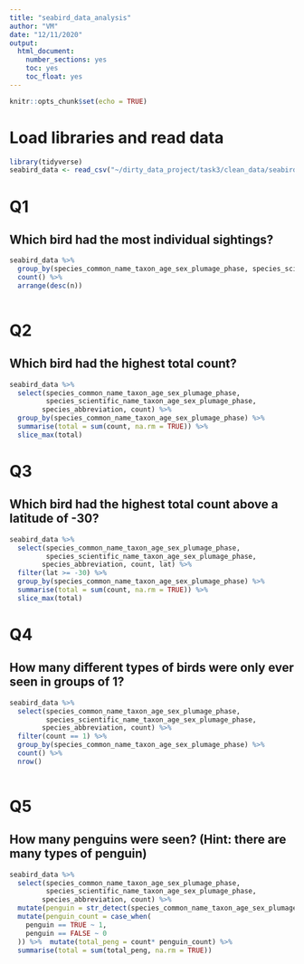 ```yaml
---
title: "seabird_data_analysis"
author: "VM"
date: "12/11/2020"
output: 
  html_document:
    number_sections: yes
    toc: yes
    toc_float: yes
---
```


```r
knitr::opts_chunk$set(echo = TRUE)
```

# Load libraries and read data
```r
library(tidyverse)
seabird_data <- read_csv("~/dirty_data_project/task3/clean_data/seabird_clean_data.csv")
```

# Q1
## Which bird had the most individual sightings?
```r
seabird_data %>% 
  group_by(species_common_name_taxon_age_sex_plumage_phase, species_scientific_name_taxon_age_sex_plumage_phase, species_abbreviation) %>% 
  count() %>% 
  arrange(desc(n)) 
  
```
# Q2
## Which bird had the highest total count?
```r
seabird_data %>% 
  select(species_common_name_taxon_age_sex_plumage_phase,
         species_scientific_name_taxon_age_sex_plumage_phase,
        species_abbreviation, count) %>% 
  group_by(species_common_name_taxon_age_sex_plumage_phase) %>% 
  summarise(total = sum(count, na.rm = TRUE)) %>% 
  slice_max(total)
```
# Q3
## Which bird had the highest total count above a latitude of -30?
```r
seabird_data %>% 
  select(species_common_name_taxon_age_sex_plumage_phase,
         species_scientific_name_taxon_age_sex_plumage_phase,
        species_abbreviation, count, lat) %>% 
  filter(lat >= -30) %>% 
  group_by(species_common_name_taxon_age_sex_plumage_phase) %>% 
  summarise(total = sum(count, na.rm = TRUE)) %>% 
  slice_max(total)
```
# Q4
## How many different types of birds were only ever seen in groups of 1?
```r
seabird_data %>% 
  select(species_common_name_taxon_age_sex_plumage_phase,
         species_scientific_name_taxon_age_sex_plumage_phase,
        species_abbreviation, count) %>% 
  filter(count == 1) %>% 
  group_by(species_common_name_taxon_age_sex_plumage_phase) %>% 
  count() %>% 
  nrow()
  
```
# Q5
## How many penguins were seen? (Hint: there are many types of penguin)
```r
seabird_data %>% 
  select(species_common_name_taxon_age_sex_plumage_phase,
         species_scientific_name_taxon_age_sex_plumage_phase,
        species_abbreviation, count) %>% 
  mutate(penguin = str_detect(species_common_name_taxon_age_sex_plumage_phase, "[Pp]enguin")) %>% 
  mutate(penguin_count = case_when(
    penguin == TRUE ~ 1,
    penguin == FALSE ~ 0
  )) %>%  mutate(total_peng = count* penguin_count) %>% 
  summarise(total = sum(total_peng, na.rm = TRUE))

```

